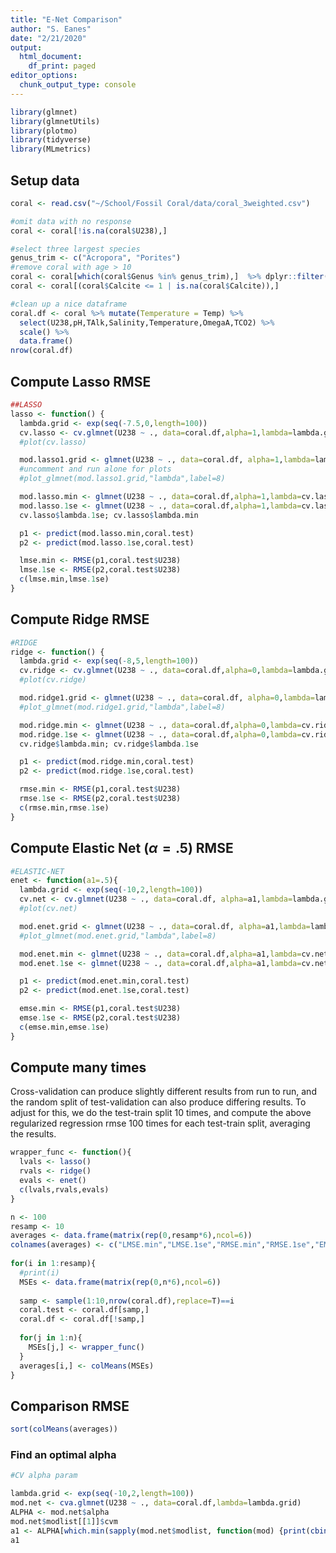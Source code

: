 ```yaml
---
title: "E-Net Comparison"
author: "S. Eanes"
date: "2/21/2020"
output:
  html_document:
    df_print: paged
editor_options: 
  chunk_output_type: console
---
```



```r
library(glmnet)
library(glmnetUtils)
library(plotmo)
library(tidyverse)
library(MLmetrics)
```

## Setup data

```r
coral <- read.csv("~/School/Fossil Coral/data/coral_3weighted.csv")

#omit data with no response
coral <- coral[!is.na(coral$U238),]

#select three largest species
genus_trim <- c("Acropora", "Porites")
#remove coral with age > 10
coral <- coral[which(coral$Genus %in% genus_trim),]  %>% dplyr::filter(Age < 10)
coral <- coral[(coral$Calcite <= 1 | is.na(coral$Calcite)),]

#clean up a nice dataframe
coral.df <- coral %>% mutate(Temperature = Temp) %>%
  select(U238,pH,TAlk,Salinity,Temperature,OmegaA,TCO2) %>%
  scale() %>%
  data.frame()
nrow(coral.df)
```

## Compute Lasso RMSE

```r
##LASSO
lasso <- function() {
  lambda.grid <- exp(seq(-7.5,0,length=100))
  cv.lasso <- cv.glmnet(U238 ~ ., data=coral.df,alpha=1,lambda=lambda.grid,intercept=F)
  #plot(cv.lasso)

  mod.lasso1.grid <- glmnet(U238 ~ ., data=coral.df, alpha=1,lambda=lambda.grid,intercept=F)
  #uncomment and run alone for plots
  #plot_glmnet(mod.lasso1.grid,"lambda",label=8)

  mod.lasso.min <- glmnet(U238 ~ ., data=coral.df,alpha=1,lambda=cv.lasso$lambda.min,intercept=F)
  mod.lasso.1se <- glmnet(U238 ~ ., data=coral.df,alpha=1,lambda=cv.lasso$lambda.1se,intercept=F)
  cv.lasso$lambda.1se; cv.lasso$lambda.min

  p1 <- predict(mod.lasso.min,coral.test)
  p2 <- predict(mod.lasso.1se,coral.test)

  lmse.min <- RMSE(p1,coral.test$U238)
  lmse.1se <- RMSE(p2,coral.test$U238) 
  c(lmse.min,lmse.1se)
}
```

## Compute Ridge RMSE

```r
#RIDGE
ridge <- function() {
  lambda.grid <- exp(seq(-8,5,length=100))
  cv.ridge <- cv.glmnet(U238 ~ ., data=coral.df,alpha=0,lambda=lambda.grid,intercept=F)
  #plot(cv.ridge)

  mod.ridge1.grid <- glmnet(U238 ~ ., data=coral.df, alpha=0,lambda=lambda.grid,intercept=F)
  #plot_glmnet(mod.ridge1.grid,"lambda",label=8)

  mod.ridge.min <- glmnet(U238 ~ ., data=coral.df,alpha=0,lambda=cv.ridge$lambda.min,intercept=F)
  mod.ridge.1se <- glmnet(U238 ~ ., data=coral.df,alpha=0,lambda=cv.ridge$lambda.1se,intercept=F)
  cv.ridge$lambda.min; cv.ridge$lambda.1se

  p1 <- predict(mod.ridge.min,coral.test)
  p2 <- predict(mod.ridge.1se,coral.test)

  rmse.min <- RMSE(p1,coral.test$U238)
  rmse.1se <- RMSE(p2,coral.test$U238)
  c(rmse.min,rmse.1se)
}
```

## Compute Elastic Net ($\alpha=.5$) RMSE

```r

#ELASTIC-NET
enet <- function(a1=.5){
  lambda.grid <- exp(seq(-10,2,length=100))
  cv.net <- cv.glmnet(U238 ~ ., data=coral.df, alpha=a1,lambda=lambda.grid,intercept=F)
  #plot(cv.net)

  mod.enet.grid <- glmnet(U238 ~ ., data=coral.df, alpha=a1,lambda=lambda.grid,intercept=F)
  #plot_glmnet(mod.enet.grid,"lambda",label=8)

  mod.enet.min <- glmnet(U238 ~ ., data=coral.df,alpha=a1,lambda=cv.net$lambda.min,intercept=F)
  mod.enet.1se <- glmnet(U238 ~ ., data=coral.df,alpha=a1,lambda=cv.net$lambda.1se,intercept=F)

  p1 <- predict(mod.enet.min,coral.test) 
  p2 <- predict(mod.enet.1se,coral.test)

  emse.min <- RMSE(p1,coral.test$U238)
  emse.1se <- RMSE(p2,coral.test$U238)
  c(emse.min,emse.1se)
}
```

## Compute many times

Cross-validation can produce slightly different results from run to run, and the random split of test-validation can also produce differing results. To adjust for this, we do the test-train split 10 times, and compute the above regularized regression rmse 100 times for each test-train split, averaging the results.

```r
wrapper_func <- function(){
  lvals <- lasso()
  rvals <- ridge()
  evals <- enet()
  c(lvals,rvals,evals)
}
```

```r
n <- 100
resamp <- 10
averages <- data.frame(matrix(rep(0,resamp*6),ncol=6))
colnames(averages) <- c("LMSE.min","LMSE.1se","RMSE.min","RMSE.1se","EMSE.min","EMSE.1se")
  
for(i in 1:resamp){
  #print(i)
  MSEs <- data.frame(matrix(rep(0,n*6),ncol=6))
  
  samp <- sample(1:10,nrow(coral.df),replace=T)==i
  coral.test <- coral.df[samp,]
  coral.df <- coral.df[!samp,]
  
  for(j in 1:n){
    MSEs[j,] <- wrapper_func()
  }
  averages[i,] <- colMeans(MSEs)
}
```

## Comparison RMSE

```r
sort(colMeans(averages))
```

### Find an optimal alpha

```r
#CV alpha param

lambda.grid <- exp(seq(-10,2,length=100))
mod.net <- cva.glmnet(U238 ~ ., data=coral.df,lambda=lambda.grid)
ALPHA <- mod.net$alpha
mod.net$modlist[[1]]$cvm
a1 <- ALPHA[which.min(sapply(mod.net$modlist, function(mod) {print(cbind(min(mod$cvm),lambda.grid[which.min(mod$cvm)]));min(mod$cvm)}))]
a1
```